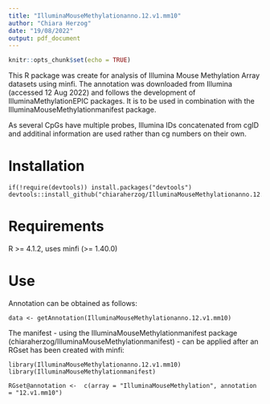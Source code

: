 ```yaml
---
title: "IlluminaMouseMethylationanno.12.v1.mm10"
author: "Chiara Herzog"
date: "19/08/2022"
output: pdf_document
---
```


```r
knitr::opts_chunk$set(echo = TRUE)
```


This R package was create for analysis of Illumina Mouse Methylation Array datasets using minfi. The annotation was downloaded from Illumina (accessed 12 Aug 2022) and follows the development of IlluminaMethylationEPIC packages. 
It is to be used in combination with the IlluminaMouseMethylationmanifest package.

As several CpGs have multiple probes, Illumina IDs concatenated from cgID and additinal information are used rather than cg numbers on their own.

# Installation

```
if(!require(devtools)) install.packages("devtools")
devtools::install_github("chiaraherzog/IlluminaMouseMethylationanno.12.v1.mm10")
```

# Requirements

R >= 4.1.2, uses minfi (>= 1.40.0)

# Use

Annotation can be obtained as follows:

```
data <- getAnnotation(IlluminaMouseMethylationanno.12.v1.mm10)
```

The manifest - using the IlluminaMouseMethylationmanifest package (chiaraherzog/IlluminaMouseMethylationmanifest) - can be applied after an RGset has been created with minfi:

```
library(IlluminaMouseMethylationanno.12.v1.mm10)
library(IlluminaMouseMethylationmanifest)

RGset@annotation <-  c(array = "IlluminaMouseMethylation", annotation = "12.v1.mm10")
```

